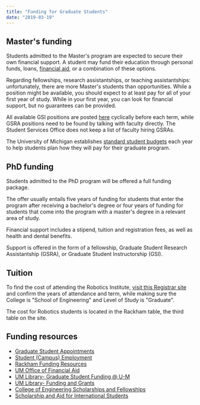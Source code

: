 ```yaml
---
title: "Funding for Graduate Students"
date: "2019-03-19"
---
```


## Master's funding

Students admitted to the Master's program are expected to secure their own financial support. A student may fund their education through personal funds, loans, [financial aid](http://finaid.umich.edu/), or a combination of these options.

Regarding fellowships, research assistantships, or teaching assistantships: unfortunately, there are more Master's students than opportunities. While a position might be available, you should expect to at least pay for all of your first year of study. While in your first year, you can look for financial support, but no guarantees can be provided.

All available GSI positions are posted [here](https://careers.umich.edu/search-jobs?career_interest=171&work_location=All&field_job_modes_of_work_target_id=All&position=All&regular_temporary=All&job_id=&department=&title=&keyword=) cyclically before each term, while GSRA positions need to be found by talking with faculty directly. The Student Services Office does not keep a list of faculty hiring GSRAs.

The University of Michigan establishes [standard student budgets](http://finaid.umich.edu/cost-of-attendance/) each year to help students plan how they will pay for their graduate program.

## PhD funding

Students admitted to the PhD program will be offered a full funding package.

The offer usually entails five years of funding for students that enter the program after receiving a bachelor's degree or four years of funding for students that come into the program with a master's degree in a relevant area of study.

Financial support includes a stipend, tuition and registration fees, as well as health and dental benefits.

Support is offered in the form of a fellowship, Graduate Student Research Assistantship (GSRA), or Graduate Student Instructorship (GSI).

## Tuition

To find the cost of attending the Robotics Institute, [visit this Registrar site](https://ro.umich.edu/tuition-residency/tuition-fees?academic_year=159&college_school=22&full_half_term=35&level_of_study=38) and confirm the years of attendance and term, while making sure the College is "School of Engineering" and Level of Study is "Graduate".

The cost for Robotics students is located in the Rackham table, the third table on the site.

## Funding resources

- [Graduate Student Appointments](https://careers.umich.edu/search-jobs?career_interest=171&work_location=All&field_job_modes_of_work_target_id=All&position=All&regular_temporary=All&job_id=&department=&title=&keyword=)
- [Student (Campus) Employment](https://studentemployment.umich.edu/)
- [Rackham Funding Resources](http://www.rackham.umich.edu/funding)
- [UM Office of Financial Aid](https://finaid.umich.edu/graduate-students/)
- [UM Library- Graduate Student Funding @ U-M](https://guides.lib.umich.edu/c.php?g=401592&p=3055555)
- [UM Library- Funding and Grants](https://www.lib.umich.edu/research-and-scholarship/help-research/funding-and-grants)
- [College of Engineering Scholarships and Fellowships](https://scholarships.engin.umich.edu/)
- [Scholarship and Aid for International Students](https://finaid.umich.edu/apply-aid/international-students) 